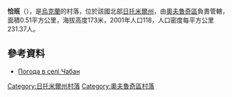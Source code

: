 {{coord|51|15|41|N|28|31|27|E|scale:30000|display=title}}

'''恰班'''（{{lang-uk|Чабан}}），是[[烏克蘭|烏克蘭]]的村落，位於該國北部[[日托米爾州|日托米爾州]]，由[[奧夫魯奇區|奧夫魯奇區]]負責管轄，面積0.51平方公里，海拔高度173米，2001年人口118，人口密度每平方公里231.37人。

==參考資料==
* [http://weather.in.ua/ua/zhitomirskaja/27745 Погода в селі Чабан] {{Wayback|url=http://weather.in.ua/ua/zhitomirskaja/27745 |date=20111219133552 }}

{{DEFAULTSORT:Чабан}}
[[Category:日托米爾州村落|Category:日托米爾州村落]]
[[Category:奧夫魯奇區村落|Category:奧夫魯奇區村落]]


{{Zhytomyr-geo-stub}}